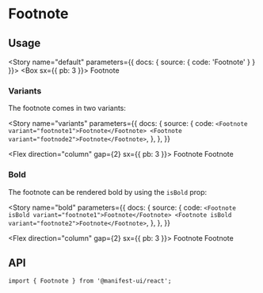 
<Meta component={Footnote} title="Components/Footnote" />

# Footnote

## Usage

<Story name="default" parameters={{ docs: { source: { code: '<Footnote>Footnote</Footnote>' } } }}>
  <Box sx={{ pb: 3 }}>
    <Footnote>Footnote</Footnote>
  </Box>
</Story>

### Variants

The footnote comes in two variants:

<Story
  name="variants"
  parameters={{
    docs: {
      source: {
        code: `
<Footnote variant="footnote1">Footnote</Footnote>
<Footnote variant="footnode2">Footnote</Footnote>
        `,
      },
    },
  }}
>
  <Flex direction="column" gap={2} sx={{ pb: 3 }}>
    <Footnote variant="footnote1">Footnote</Footnote>
    <Footnote variant="footnote2">Footnote</Footnote>
  </Flex>
</Story>

### Bold

The footnote can be rendered bold by using the `isBold` prop:

<Story
  name="bold"
  parameters={{
    docs: {
      source: {
        code: `
<Footnote isBold variant="footnote1">Footnote</Footnote>
<Footnote isBold variant="footnote2">Footnote</Footnote>
        `,
      },
    },
  }}
>
  <Flex direction="column" gap={2} sx={{ pb: 3 }}>
    <Footnote isBold variant="footnote1">
      Footnote
    </Footnote>
    <Footnote isBold variant="footnote2">
      Footnote
    </Footnote>
  </Flex>
</Story>

## API

<Sources github="typography" npm="@manifest-ui/typography" />

```tsx
import { Footnote } from '@manifest-ui/react';
```

<Props />
